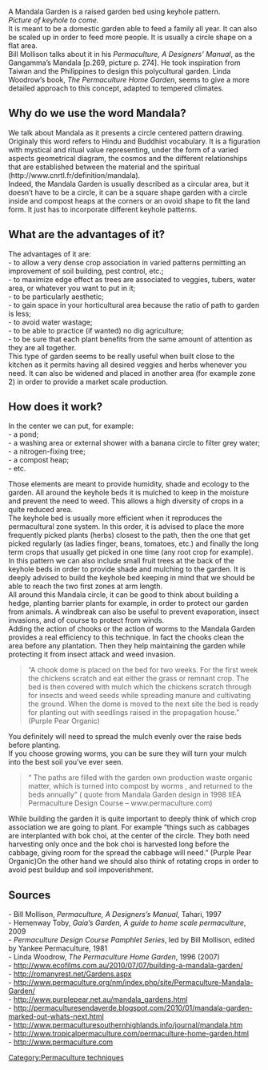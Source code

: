 A Mandala Garden is a raised garden bed using keyhole pattern.<br /> 
''Picture of keyhole to come.''<br />
It is meant to be a domestic garden able to feed a family all year. It can also be scaled up in order to feed more people. It is usually a circle shape on a flat area.<br />
Bill Mollison talks about it in his ''Permaculture, A Designers’ Manual'', as the Gangamma’s Mandala [p.269, picture p. 274]. He took inspiration from Taiwan and the Philippines to design this polycultural garden. Linda Woodrow’s book, ''The Permaculture Home Garden'', seems to give a more detailed approach to this concept, adapted to tempered climates. 


== Why do we use the word Mandala? ==

We talk about Mandala as it presents a circle centered pattern drawing. Originaly this word refers to Hindu and Buddhist vocabulary. It is a figuration with mystical and ritual value representing, under the form of a varied aspects geometrical diagram, the cosmos and the different relationships that are established between the material and the spiritual (http://www.cnrtl.fr/definition/mandala).<br /> 
Indeed, the Mandala Garden is usually described as a circular area, but it doesn’t have to be a circle, it can be a square shape garden with a circle inside and compost heaps at the corners or an ovoid shape to fit the land form. It just has to incorporate different keyhole patterns.


== What are the advantages of it? ==

The advantages of it are:<br />
-	to allow a very dense crop association in varied patterns permitting an improvement of soil building, pest control, etc.;<br />
-	to maximize edge effect as trees are associated to veggies, tubers, water area, or whatever you want to put in it;<br />
-	to be particularly aesthetic;<br /> 
-	to gain space in your horticultural area because the ratio of path to garden is less;<br />
-	to avoid water wastage;<br />
-	to be able to practice (if wanted) no dig agriculture;<br /> 
-	to be sure that each plant benefits from the same amount of attention as they are all together.<br />

This type of garden seems to be really useful when built close to the kitchen as it permits having all desired veggies and herbs whenever you need. It can also be widened and placed in another area (for example zone 2) in order to provide a market scale production. 

== How does it work? ==
 
In the center we can put, for example:<br /> 
-	a pond;<br /> 
-	a washing area or external shower with a banana circle to filter grey water;<br /> 
-	a nitrogen-fixing tree;<br /> 
-	a compost heap;<br /> 
-	etc.<br />


Those elements are meant to provide humidity, shade and ecology to the garden. All around the keyhole beds it is mulched to keep in the moisture and prevent the need to weed. This allows a high diversity of crops in a quite reduced area.<br />  
The keyhole bed is usually more efficient when it reproduces the permacultural zone system. In this order, it is advised to place the more frequently picked plants (herbs) closest to the path, then the one that get picked regularly (as ladies finger, beans, tomatoes, etc.) and finally the long term crops that usually get picked in one time (any root crop for example). In this pattern we can also include small fruit trees at the back of the keyhole beds in order to provide shade and mulching to the garden. It is deeply advised to build the keyhole bed keeping in mind that we should be able to reach the two first zones at arm length.<br /> 
All around this Mandala circle, it can be good to think about building a hedge, planting barrier plants for example, in order to protect our garden from animals. A windbreak can also be useful to prevent evaporation, insect invasions, and of course to protect from winds.<br /> 

Adding the action of chooks or the action of worms to the Mandala Garden provides a real efficiency to this technique.
In fact the chooks clean the area before any plantation. Then they help maintaining the garden while protecting it from insect attack and weed invasion. <blockquote>
“A chook dome is placed on the bed for two weeks. For the first week the chickens scratch and eat either the grass or remnant crop. The bed is then covered with mulch which the chickens scratch through for insects and weed seeds while spreading manure and cultivating the ground. When the dome is moved to the next site the bed is ready for planting out with seedlings raised in the propagation house.” (Purple Pear Organic)
</blockquote> You definitely will need to spread the mulch evenly over the raise beds before planting.<br />
If you choose growing worms, you can be sure they will turn your mulch into the best soil you’ve ever seen. <blockquote>
“ The paths are filled with the garden own production waste organic matter, which is turned into compost by worms , and returned to the beds annually” ( quote from Mandala Garden design in 1998 IIEA Permaculture Design Course – www.permaculture.com)
</blockquote>

While building the garden it is quite important to deeply think of which crop association we are going to plant. For example “things such as cabbages are interplanted with bok choi, at the center of the circle. They both need harvesting only once and the bok choi is harvested long before the cabbage, giving room for the spread the cabbage will need.” (Purple Pear Organic)On the other hand we should also think of rotating crops in order to avoid pest buildup and soil impoverishment.  


== Sources ==
 

-	Bill Mollison, ''Permaculture, A Designers’s Manual'', Tahari, 1997<br />
-	Hemenway Toby, ''Gaia’s Garden, A guide to home scale permaculture'', 2009<br />
-	''Permaculture Design Course Pamphlet Series'', led by Bill Mollison, edited by Yankee Permaculture, 1981<br />
-	Linda Woodrow, ''The Permaculture Home Garden'', 1996 (2007)<br />
-	http://www.ecofilms.com.au/2010/07/07/building-a-mandala-garden/<br />
-	http://romanyrest.net/Gardens.aspx<br />
-	http://www.permaculture.org/nm/index.php/site/Permaculture-Mandala-Garden/<br />
-	http://www.purplepear.net.au/mandala_gardens.html<br />
-	http://permaculturesendaverde.blogspot.com/2010/01/mandala-garden-marked-out-whats-next.html<br />
-	http://www.permaculturesouthernhighlands.info/journal/mandala.htm<br />
-	http://www.tropicalpermaculture.com/permaculture-home-garden.html<br />
-	http://www.permaculture.com

[[Category:Permaculture techniques]]